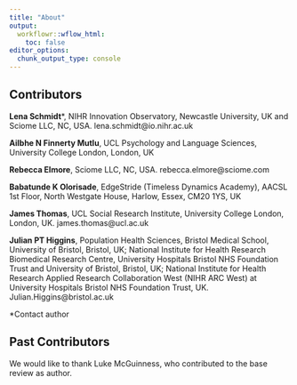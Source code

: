```yaml
---
title: "About"
output:
  workflowr::wflow_html:
    toc: false
editor_options:
  chunk_output_type: console
---
```


## Contributors

__Lena Schmidt__*, NIHR Innovation Observatory, Newcastle University, UK and Sciome LLC, NC, USA. lena.schmidt@io.nihr.ac.uk

__Ailbhe N Finnerty Mutlu__, UCL Psychology and Language Sciences, University College London, London, UK

__Rebecca Elmore__, Sciome LLC, NC, USA. rebecca.elmore@sciome.com

__Babatunde K Olorisade__, EdgeStride (Timeless Dynamics Academy), AACSL 1st Floor, North Westgate House, Harlow, Essex, CM20 1YS, UK


__James Thomas__, UCL Social Research Institute, University College London, London, UK. james.thomas@ucl.ac.uk

__Julian PT Higgins__, Population Health Sciences, Bristol Medical School, University of Bristol, Bristol, UK; National Institute for Health Research Biomedical Research Centre, University Hospitals Bristol NHS Foundation Trust and University of Bristol, Bristol, UK; National Institute for Health Research Applied Research Collaboration West (NIHR ARC West) at University Hospitals Bristol NHS Foundation Trust, UK. Julian.Higgins@bristol.ac.uk

*Contact author

## Past Contributors

We would like to thank Luke McGuinness, who contributed to the base review as author.


